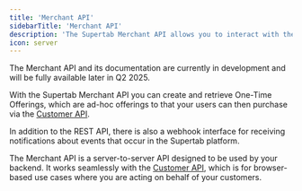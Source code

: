 ```yaml
---
title: 'Merchant API'
sidebarTitle: 'Merchant API'
description: 'The Supertab Merchant API allows you to interact with the Supertab platform server-to-server.'
icon: server
---
```


<Note>
    The Merchant API and its documentation are currently in development and will be fully available later in Q2 2025.
</Note>

With the Supertab Merchant API you can create and retrieve One-Time Offerings, which are ad-hoc offerings to that your users can then purchase via the [Customer API](./customer-api).

In addition to the REST API, there is also a webhook interface for receiving notifications about events that occur in the Supertab platform.

The Merchant API is a server-to-server API designed to be used by your backend. It works seamlessly with the [Customer API](./customer-api), which is for browser-based use cases where you are acting on behalf of your customers.

